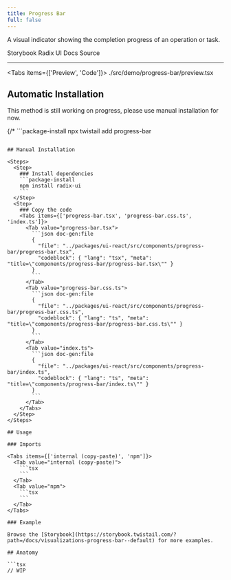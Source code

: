 ```yaml
---
title: Progress Bar
full: false
---
```


A visual indicator showing the completion progress of an operation or task.

<Badges>
  <BadgeLink href="https://storybook.twistail.com/?path=/docs/visualizations-progress-bar--default" external>
    Storybook
  </BadgeLink>
  <BadgeLink href="https://www.radix-ui.com/primitives/docs/utilities/slot" external>
    Radix UI Docs
  </BadgeLink>
  <BadgeLink href="https://github.com/riipandi/twistail/tree/main/packages/ui-react/src/components/progress-bar" external>
    Source
  </BadgeLink>
</Badges>

---


<Tabs items={['Preview', 'Code']}>
  <Tab value="Preview" className="rounded-b-xl flex min-h-44 flex-wrap items-center justify-center gap-4 py-20 not-prose">
    <Demo />
  </Tab>
  <Tab value="Code">
    <include cwd lang="tsx">./src/demo/progress-bar/preview.tsx</include>
  </Tab>
</Tabs>

## Automatic Installation

<Callout type='warn'>
  This method is still working on progress, please use manual installation for now.
</Callout>

{/* ```package-install
npx twistail add progress-bar
``` */}

## Manual Installation

<Steps>
  <Step>
    ### Install dependencies
    ```package-install
    npm install radix-ui
    ```
  </Step>
  <Step>
    ### Copy the code
    <Tabs items={['progress-bar.tsx', 'progress-bar.css.ts', 'index.ts']}>
      <Tab value="progress-bar.tsx">
        ```json doc-gen:file
        {
          "file": "../packages/ui-react/src/components/progress-bar/progress-bar.tsx",
          "codeblock": { "lang": "tsx", "meta": "title=\"components/progress-bar/progress-bar.tsx\"" }
        }
        ```
      </Tab>
      <Tab value="progress-bar.css.ts">
        ```json doc-gen:file
        {
          "file": "../packages/ui-react/src/components/progress-bar/progress-bar.css.ts",
          "codeblock": { "lang": "ts", "meta": "title=\"components/progress-bar/progress-bar.css.ts\"" }
        }
        ```
      </Tab>
      <Tab value="index.ts">
        ```json doc-gen:file
        {
          "file": "../packages/ui-react/src/components/progress-bar/index.ts",
          "codeblock": { "lang": "ts", "meta": "title=\"components/progress-bar/index.ts\"" }
        }
        ```
      </Tab>
    </Tabs>
  </Step>
</Steps>

## Usage

### Imports

<Tabs items={['internal (copy-paste)', 'npm']}>
  <Tab value="internal (copy-paste)">
    ```tsx
    ```
  </Tab>
  <Tab value="npm">
    ```tsx
    ```
  </Tab>
</Tabs>

### Example

Browse the [Storybook](https://storybook.twistail.com/?path=/docs/visualizations-progress-bar--default) for more examples.

## Anatomy

```tsx
// WIP
```
